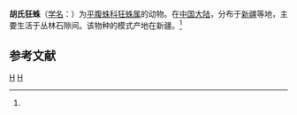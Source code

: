 {{Speciesbox
| taxon = Zelotes hui
| binomial_authority = (Platnick et Song, 1986)<ref name='id14415'>{{cite web| url =http://www.bioinfo.cn/db05/BjdwSpecies.php?action=view&id=14415| title =胡氏狂蛛| work =《中国动物物种编目数据库》| publisher =中国科学院微生物研究所| author =中国科学院动物研究所| accessdate =2009-04-28| deadurl =yes| archiveurl =https://web.archive.org/web/20160305061901/http://www.bioinfo.cn/db05/BjdwSpecies.php?action=view&id=14415| archivedate =2016-03-05}}</ref>
}}

'''胡氏狂蛛'''（[[学名|学名]]：{{lang|la|''Zelotes hui''}}）为[[平腹蛛科|平腹蛛科]][[狂蛛属|狂蛛属]]的动物。在[[中国大陆|中国大陆]]，分布于[[新疆|新疆]]等地，主要生活于丛林石隙间。该物种的模式产地在新疆。<ref name='id14415'/>

== 参考文献 ==
{{reflist}}

{{taxonbar}}
[[Category:_1986年描述的动物|H]]
[[Category:狂蛛属|H]]